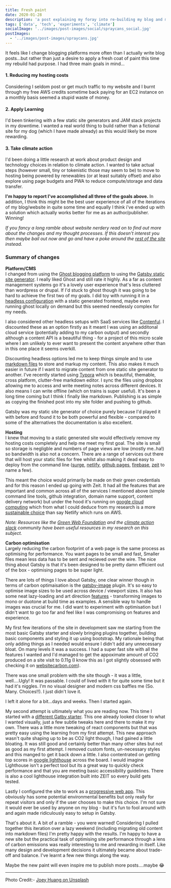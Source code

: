 ```yaml
---
title: Fresh paint
date: 2020-01-28
description: 'a post explaining my foray into re-building my blog and my desire to both reduce my hosting costs, save the planet and play with the JAM stack'
tags: ['data', 'tech', 'experiments', 'climate']
socialImage: '../images/post-images/social/spraycans_social.jpg'
postImages:
  - '../images/post-images/spraycans.jpg'
---
```



<GatsbyImage
  alt="lots of colourful spray cans"
  title="all the colours of fresh paint"
  image={getImage(props.frontmatter.postImages[0])}
  className="imageRight"
/>

It feels like I change blogging platforms more often than I actually write blog posts...but
rather than just a desire to apply a fresh coat of paint this time my rebuild had
purpose. I had three main goals in mind...

#### 1. Reducing my hosting costs

Considering I seldom post or get much traffic to my website and I burnt through my free AWS credits sometime back paying for an EC2 instance on a monthly basis seemed a stupid waste of money.

#### 2. Apply Learning

I'd been tinkering with a few static site generators and JAM stack projects in my downtime. I wanted a real world thing to build rather than a fictional site for my dog (which I have made already) as this would likely be more rewarding.

#### 3. Take climate action

I'd been doing a little research at work about product design and technology choices in relation to climate action. I wanted to take actual steps (however small, tiny or tokenistic those may seem to be) to move to hosting being powered by renewables (or at least suitably offset) and also explore using page budgets and PWA to reduce compute/storage and data transfer.

**I'm happy to report I've accomplished all three of the goals above.** In addition, I think this might be the best user experience of all of the iterations of my blog/website in quite some time and equally I think i've ended up with a solution which actually works better for me as an author/publisher. Winning!

_If you fancy a long ramble about website nerdery read on to find out more about the changes and my thought processes. If this doesn't interest you then maybe bail out now and go and have a poke around the [rest of the site](http://hellostu.xyz) instead._

### Summary of changes

**Platform/CMS**  
I changed from using the [Ghost blogging platform](https://ghost.org/) to using the [Gatsby static site generator](https://www.gatsbyjs.org/). I really liked Ghost and still rate it highly. As a far as content management systems go it's a lovely user experience that's less cluttered than wordpress or drupal. If I'd stuck to ghost though it was going to be hard to achieve the first two of my goals. I did toy with running it in a [headless configuration](https://en.wikipedia.org/wiki/Headless_content_management_system) with a static generated frontend, maybe even running ghost locally on demand but this seemed needlessly complex for my needs.

I also considered other headless setups with SaaS services like [Contenful](https://www.contentful.com/). I discounted these as an option firstly as it meant I was using an additonal cloud service (potentially adding to my carbon output) and secondly although a content API is a beautiful thing - for a project of this micro scale where I am unlikely to ever want to present the content anywhere other than in this one place it seems overkill.

Discounting headless options led me to keep things simple and to use [markdown files](https://en.wikipedia.org/wiki/Markdown) to store and markup my content. This also makes it much easier in future if I want to migrate content from one static site generator to another. I've recently started using [Typora](https://typora.io/) which is beautiful, themable, cross platform, clutter-free markdown editor. I sync the files using dropbox allowing me to access and write meeting notes across different devices. It also means I can write offline (which on trains is super useful). It's been a long time coming but I think I finally like markdown. Publishing is as simple as copying the finished post into my site folder and pushing to github.

Gatsby was my static site generator of choice purely because I'd played it with before and found it to be both powerful and flexible - compared to some of the alternatives the documentation is also excellent.

**Hosting**  
I knew that moving to a static generated site would effectively remove my hosting costs completely and help me meet my first goal. The site is small so storage is negligble and numbers of page views are low (mostly me..ha!) so bandwidth is also not a concern. There are a range of services out there that will host your static files for free whilst also making it dead easy to deploy from the command line ([surge](https://surge.sh/), [netlify](https://www.netlify.com/), [github pages](https://pages.github.com/), [firebase](https://firebase.google.com/), [zeit](https://zeit.co/) to name a few).

This meant the choice would primarily be made on their green credentials and for this reason I ended up going with Zeit. It had all the features that are important and common across all of the services I mentioned above (simple command line tools, github integration, domain name support, content delivery network) but under the hood it's running on [google cloud computing](https://cloud.google.com/) which from what I could deduce from my research is a more [sustainable choice](https://www.wired.com/story/amazon-google-microsoft-green-clouds-and-hyperscale-data-centers/) than say Netlify which runs on AWS.

_Note: Resources like the [Green Web Foundation](https://www.thegreenwebfoundation.org/) and the [climate action slack](https://climateaction.tech/) community have been useful resources in my research on this subject._

**Carbon optimisation**  
Largely reducing the carbon footprint of a web page is the same process as optimising for performance. You want pages to be small and fast, Smaller files mean less data has to be sent and recieved over the wire. The nice thing about Gatsby is that it's been designed to be pretty damn efficient out of the box - optimising pages to be super light.

There are lots of things I love about Gatsby, one clear winner though in terms of carbon optimaisation is the [gatsby-image](https://www.gatsbyjs.org/packages/gatsby-image/) plugin. It's so easy to optimise image sizes to be used across device / viewport sizes. It also has some neat lazy-loading and art direction [features](https://using-gatsby-image.gatsbyjs.org/) - transforming images to mono or duotone at build time as examples. A sensible way to handle images was crucial for me. I did want to experiment with optimisation but I didn't want to go too far and feel like I was compromising on features and experience.

My first few iterations of the site in development saw me starting from the most basic Gatsby starter and slowly bringing plugins together, building basic components and styling it up using bootstrap. My rationale being that only adding things as I needed would ensure I didn't add any unnecessary bloat. On many levels it was a success. I had a super fast site with all the features I wanted and I'd managed to get the appoximate amount of CO2 produced on a site visit to 0.11g (I know this as I got slightly obsessed with checking it on [websitecarbon.com](https://websitecarbon.com)).

There was one small problem with the site though - it was a little, well....Ugly! It was passable. I could of lived with it for quite some time but it had it's niggles. I'm no visual designer and modern css baffles me (So. Many. Choices!!). I just didn't love it.

I left it alone for a bit...days and weeks. Then I started again.

My second attempt is ultimately what you are reading now. This time I started with a [different Gatby starter](https://www.gatsbyjs.org/starters/panr/gatsby-starter-hello-friend/). This one already looked closer to what I wanted visually, just a few subtle tweaks here and there to make it my own. There was a little more tweaking of react components but that was pretty easy using the learning from my first attempt. This new approach wasn't quite shaping up to be as CO2 light though, I had gained a little bloating. It was still good and certainly better than many other sites but not as good as my first attempt. I removed custom fonts, un-necessary styles and this manged to get it back down a little. I also contentrated on getting top scores in [google lighthouse](https://developers.google.com/web/tools/lighthouse) across the board. I would imagine Lighthouse isn't a perfect tool but its a great way to quickly check performance and that you are meeting basic accessibility guidelines. There is also a cool lighthouse integration built into ZEIT so every build gets tested.

Lastly I configured the site to work as a [progressive web app](https://www.gatsbyjs.org/docs/progressive-web-app/). This obviously has some potential environmental benefits but only really for repeat visitors and only if the user chooses to make this choice. I'm not sure it would ever be used by anyone on my blog - but it's fun to fool around with and again made ridiculously easy to setup in Gatsby.

That's about it. A bit of a ramble - you were warned! Considering I pulled together this iteration over a lazy weekend (including migrating old content into markdown files) I'm pretty happy with the results. I'm happy to have a new site but the practical task of optimising site performance through a lens of carbon emissions was really interesting to me and rewarding in itself. Like many design and development decisions it ultimately became about trade-off and balance. I've learnt a few new things along the way.

Maybe the new paint will even inspire me to publish more posts....maybe 😂

---

Photo Credit:- [Joey Huang on Unsplash](https://unsplash.com/photos/XfIuCOl8kI8)
